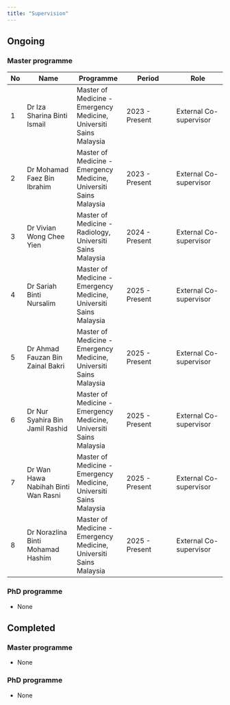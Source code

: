 ```yaml
---
title: "Supervision"
---
```


## Ongoing

### Master programme

| No | Name | Programme | Period | Role |
|-----|------------------|------------------|------------------|------------------|
| 1 | Dr Iza Sharina Binti Ismail | Master of Medicine - Emergency Medicine, Universiti Sains Malaysia | 2023 - Present | External Co-supervisor |
| 2 | Dr Mohamad Faez Bin Ibrahim | Master of Medicine - Emergency Medicine, Universiti Sains Malaysia | 2023 - Present | External Co-supervisor |
| 3 | Dr Vivian Wong Chee Yien | Master of Medicine - Radiology, Universiti Sains Malaysia | 2024 - Present | External Co-supervisor |
| 4 | Dr Sariah Binti Nursalim | Master of Medicine - Emergency Medicine, Universiti Sains Malaysia | 2025 - Present | External Co-supervisor |
| 5 | Dr Ahmad Fauzan Bin Zainal Bakri | Master of Medicine - Emergency Medicine, Universiti Sains Malaysia | 2025 - Present | External Co-supervisor |
| 6 | Dr Nur Syahira Bin Jamil Rashid | Master of Medicine - Emergency Medicine, Universiti Sains Malaysia | 2025 - Present | External Co-supervisor |
| 7 | Dr Wan Hawa Nabihah Binti Wan Rasni | Master of Medicine - Emergency Medicine, Universiti Sains Malaysia | 2025 - Present | External Co-supervisor |
| 8 | Dr Norazlina Binti Mohamad Hashim | Master of Medicine - Emergency Medicine, Universiti Sains Malaysia | 2025 - Present | External Co-supervisor |

### PhD programme

-   None

## Completed

### Master programme

-   None

### PhD programme

-   None
